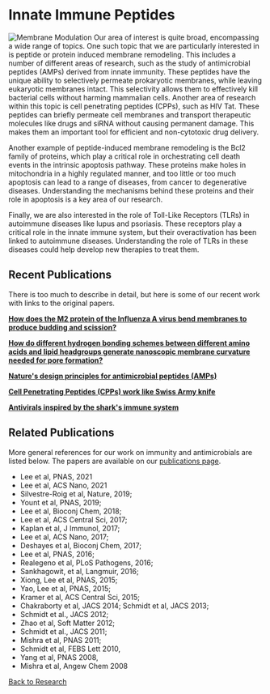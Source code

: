 # Innate Immune Peptides

![Membrane Modulation](/fusion-tm-pore.jpg)
Our area of interest is quite broad, encompassing a wide range of topics. One
such topic that we are particularly interested in is peptide or protein induced
membrane remodeling. This includes a number of different areas of research, such
as the study of antimicrobial peptides (AMPs) derived from innate immunity.
These peptides have the unique ability to selectively permeate prokaryotic
membranes, while leaving eukaryotic membranes intact. This selectivity allows
them to effectively kill bacterial cells without harming mammalian cells.
Another area of research within this topic is cell penetrating peptides (CPPs),
such as HIV Tat. These peptides can briefly permeate cell membranes and
transport therapeutic molecules like drugs and siRNA without causing permanent
damage. This makes them an important tool for efficient and non-cytotoxic drug
delivery.

Another example of peptide-induced membrane remodeling is the Bcl2 family of
proteins, which play a critical role in orchestrating cell death events in the
intrinsic apoptosis pathway. These proteins make holes in mitochondria in a
highly regulated manner, and too little or too much apoptosis can lead to a
range of diseases, from cancer to degenerative diseases. Understanding the
mechanisms behind these proteins and their role in apoptosis is a key area of
our research.

Finally, we are also interested in the role of Toll-Like Receptors (TLRs) in
autoimmune diseases like lupus and psoriasis. These receptors play a critical
role in the innate immune system, but their overactivation has been linked to
autoimmune diseases. Understanding the role of TLRs in these diseases could help
develop new therapies to treat them.

## Recent Publications
There is too much to describe in detail, but here is some of our recent work
with links to the original papers.

**[How does the M2 protein of the Influenza A virus bend membranes to produce
budding and scission?](/immunity-and-antimicrobials/m2-protein-of-the-influenza-a-virus)**

**[How do different hydrogen bonding schemes between different amino acids and
lipid headgroups generate nanoscopic membrane curvature needed for pore
formation?](/immunity-and-antimicrobials/generating-nanoscopic-membrane-curvature)**

**[Nature's design principles for antimicrobial peptides (AMPs)](/immunity-and-antimicrobials/antimicrobial-peptide-design)**

**[Cell Penetrating Peptides (CPPs) work like Swiss Army knife](/immunity-and-antimicrobials/cell-penetrating-peptides)**

**[Antivirals inspired by the shark's immune system](/immunity-and-antimicrobials/shark-immune-system)**

## Related Publications
More general references for our work on immunity and antimicrobials are listed
below. The papers are available on our [publications page](/publications).

- Lee et al, PNAS, 2021
- Lee et al, ACS Nano, 2021
- Silvestre-Roig et al, Nature, 2019;
- Yount et al, PNAS, 2019;
- Lee et al, Bioconj Chem, 2018;
- Lee et al, ACS Central Sci, 2017;
- Kaplan et al, J Immunol, 2017;  
- Lee et al, ACS Nano, 2017; 
- Deshayes et al, Bioconj Chem, 2017; 
- Lee et al, PNAS, 2016; 
- Realegeno et al, PLoS Pathogens, 2016; 
- Sankhagowit, et al, Langmuir, 2016; 
- Xiong, Lee et al, PNAS, 2015;  
- Yao, Lee et al, PNAS, 2015; 
- Kramer et al, ACS Central Sci, 2015; 
- Chakraborty et al, JACS 2014; Schmidt et al, JACS 2013; 
- Schmidt et al., JACS 2012; 
- Zhao et al, Soft Matter 2012; 
- Schmidt et al., JACS 2011; 
- Mishra et al, PNAS 2011; 
- Schmidt et al, FEBS Lett 2010, 
- Yang et al, PNAS 2008,
- Mishra et al, Angew Chem 2008

[Back to Research](/research)